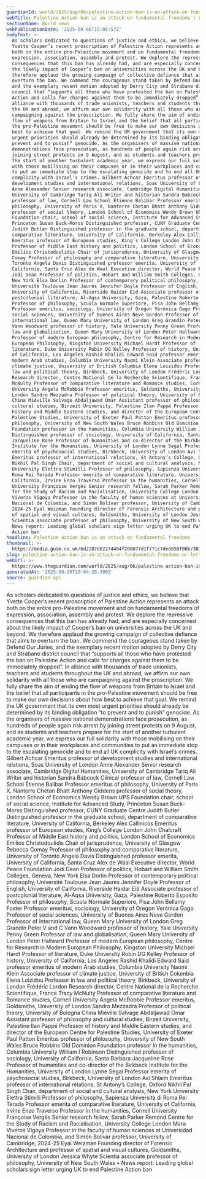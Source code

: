 ```yaml
---
guardianId: world/2025/aug/06/palestine-action-ban-is-an-attack-on-fundamental-freedoms
webTitle: Palestine Action ban is an attack on fundamental freedoms | Letter
sectionName: World news
webPublicationDate: '2025-08-06T15:05:57Z'
bodyText: >-
  As scholars dedicated to questions of justice and ethics, we believe that
  Yvette Cooper’s recent proscription of Palestine Action represents an attack
  both on the entire pro-Palestine movement and on fundamental freedoms of
  expression, association, assembly and protest. We deplore the repressive
  consequences that this ban has already had, and are especially concerned about
  the likely impact of Cooper’s ban on universities across the UK and beyond. We
  therefore applaud the growing campaign of collective defiance that aims to
  overturn the ban. We commend the courageous stand taken by Defend Our Juries,
  and the exemplary recent motion adopted by Derry City and Strabane district
  council that “supports all those who have protested the ban on Palestine
  Action and calls for charges against them to be immediately dropped”. In
  alliance with thousands of trade unionists, teachers and students throughout
  the UK and abroad, we affirm our own solidarity with all those who are
  campaigning against the proscription. We fully share the aim of ending the
  flow of weapons from Britain to Israel and the belief that all participants in
  the pro-Palestine movement should be free to make our own decisions about how
  best to achieve that goal. We remind the UK government that its own most
  urgent priorities should already be determined by its binding obligation “to
  prevent and to punish” genocide. As the organisers of massive national
  demonstrations face prosecution, as hundreds of people again risk arrest by
  joining street protests on 9 August, and as students and teachers prepare for
  the start of another turbulent academic year, we express our full solidarity
  with those mobilising on their campuses or in their workplaces and communities
  to put an immediate stop to the escalating genocide and to end all UK
  complicity with Israel’s crimes. Gilbert Achcar Emeritus professor of
  development studies and international relations, Soas University of London
  Anne Alexander Senior research associate, Cambridge Digital Humanities,
  University of Cambridge Tariq Ali Writer and historian Sandra Babcock Clinical
  professor of law, Cornell Law School Étienne Balibar Professor emeritus of
  philosophy, University of Paris X, Nanterre Chetan Bhatt Anthony Giddens
  professor of social theory, London School of Economics Wendy Brown UPS
  Foundation chair, school of social science, Institute for Advanced Study,
  Princeton Susan Buck-Morss Distinguished professor, CUNY Graduate Centre
  Judith Butler Distinguished professor in the graduate school, department of
  comparative literature, University of California, Berkeley Alex Callinicos
  Emeritus professor of European studies, King’s College London John Chalcraft
  Professor of Middle East history and politics, London School of Economics
  Emilios Christodoulidis Chair of jurisprudence, University of Glasgow Rebecca
  Comay Professor of philosophy and comparative literature, University of
  Toronto Angela Davis Distinguished professor emerita, University of
  California, Santa Cruz Alex de Waal Executive director, World Peace Foundation
  Jodi Dean Professor of politics, Hobart and William Smith Colleges, Geneva,
  New York Elsa Dorlin Professor of contemporary political philosophy,
  Université Toulouse Jean Jaurès Jennifer Doyle Professor of English,
  University of California, Riverside Haidar Eid Associate professor of
  postcolonial literature, Al-Aqsa University, Gaza, Palestine Roberto Esposito
  Professor of philosophy, Scuola Normale Superiore, Pisa John Bellamy Foster
  Professor emeritus, sociology, University of Oregon Verónica Gago Professor of
  social sciences, University of Buenos Aires Neve Gordon Professor of
  international law, Queen Mary University of London Greg Grandin Peter V and C
  Vann Woodward professor of history, Yale University Penny Green Professor of
  law and globalisation, Queen Mary University of London Peter Hallward
  Professor of modern European philosophy, Centre for Research in Modern
  European Philosophy, Kingston University Michael Hardt Professor of
  literature, Duke University Robin DG Kelley Professor of history, University
  of California, Los Angeles Rashid Khalidi Edward Said professor emeritus of
  modern Arab studies, Columbia University Naomi Klein Associate professor of
  climate justice, University of British Columbia Elena Loizidou Professor in
  law and political theory, Birkbeck, University of London Frédéric Lordon
  Research director, Centre National de la Recherche Scientifique, France Tracy
  McNulty Professor of comparative literature and Romance studies, Cornell
  University Angela McRobbie Professor emeritus, Goldsmiths, University of
  London Sandro Mezzadra Professor of political theory, University of Bologna
  China Miéville Salvage Abdaljawad Omar Assistant professor of philosophy and
  cultural studies, Birzeit University, Palestine Ilan Pappé Professor of
  history and Middle Eastern studies, and director of the European Centre for
  Palestine Studies, University of Exeter Paul Patton Emeritus professor of
  philosophy, University of New South Wales Bruce Robbins Old Dominion
  Foundation professor in the humanities, Columbia University William I Robinson
  Distinguished professor of sociology, University of California, Santa Barbara
  Jacqueline Rose Professor of humanities and co-director of the Birkbeck
  Institute for the Humanities, University of London Lynne Segal Professor
  emerita of psychosocial studies, Birkbeck, University of London Avi Shlaim
  Emeritus professor of international relations, St Antony’s College, Oxford
  Nikhil Pal Singh Chair, department of social and cultural analysis, New York
  University Elettra Stimilli Professor of philosophy, Sapienza Università di
  Roma Rei Terada Professor emerita of comparative literature, University of
  California, Irvine Enzo Traverso Professor in the humanities, Cornell
  University Françoise Vergès Senior research fellow, Sarah Parker Remond Centre
  for the Study of Racism and Racialisation, University College London Mara
  Viveros Vigoya Professor in the faculty of human sciences at Universidad
  Nacional de Colombia, and Simón Bolívar professor, University of Cambridge,
  2024-25 Eyal Weizman Founding director of Forensic Architecture and professor
  of spatial and visual cultures, Goldsmiths, University of London Jessica Whyte
  Scientia associate professor of philosophy, University of New South Wales •
  News report: Leading global scholars sign letter urging UK to end Palestine
  Action ban
headline: Palestine Action ban is an attack on fundamental freedoms
thumbnail: >-
  https://media.guim.co.uk/6d2287d82274494f208077d1f771c7ded858f00b/301_0_2500_2000/500.jpg
slug: palestine-action-ban-is-an-attack-on-fundamental-freedoms-or-letter
webUrl: >-
  https://www.theguardian.com/world/2025/aug/06/palestine-action-ban-is-an-attack-on-fundamental-freedoms
generatedAt: '2025-08-28T20:04:28.390Z'
source: guardian-api
---
```

As scholars dedicated to questions of justice and ethics, we believe that Yvette Cooper’s recent proscription of Palestine Action represents an attack both on the entire pro-Palestine movement and on fundamental freedoms of expression, association, assembly and protest. We deplore the repressive consequences that this ban has already had, and are especially concerned about the likely impact of Cooper’s ban on universities across the UK and beyond. We therefore applaud the growing campaign of collective defiance that aims to overturn the ban. We commend the courageous stand taken by Defend Our Juries, and the exemplary recent motion adopted by Derry City and Strabane district council that “supports all those who have protested the ban on Palestine Action and calls for charges against them to be immediately dropped”. In alliance with thousands of trade unionists, teachers and students throughout the UK and abroad, we affirm our own solidarity with all those who are campaigning against the proscription. We fully share the aim of ending the flow of weapons from Britain to Israel and the belief that all participants in the pro-Palestine movement should be free to make our own decisions about how best to achieve that goal. We remind the UK government that its own most urgent priorities should already be determined by its binding obligation “to prevent and to punish” genocide. As the organisers of massive national demonstrations face prosecution, as hundreds of people again risk arrest by joining street protests on 9 August, and as students and teachers prepare for the start of another turbulent academic year, we express our full solidarity with those mobilising on their campuses or in their workplaces and communities to put an immediate stop to the escalating genocide and to end all UK complicity with Israel’s crimes. Gilbert Achcar Emeritus professor of development studies and international relations, Soas University of London Anne Alexander Senior research associate, Cambridge Digital Humanities, University of Cambridge Tariq Ali Writer and historian Sandra Babcock Clinical professor of law, Cornell Law School Étienne Balibar Professor emeritus of philosophy, University of Paris X, Nanterre Chetan Bhatt Anthony Giddens professor of social theory, London School of Economics Wendy Brown UPS Foundation chair, school of social science, Institute for Advanced Study, Princeton Susan Buck-Morss Distinguished professor, CUNY Graduate Centre Judith Butler Distinguished professor in the graduate school, department of comparative literature, University of California, Berkeley Alex Callinicos Emeritus professor of European studies, King’s College London John Chalcraft Professor of Middle East history and politics, London School of Economics Emilios Christodoulidis Chair of jurisprudence, University of Glasgow Rebecca Comay Professor of philosophy and comparative literature, University of Toronto Angela Davis Distinguished professor emerita, University of California, Santa Cruz Alex de Waal Executive director, World Peace Foundation Jodi Dean Professor of politics, Hobart and William Smith Colleges, Geneva, New York Elsa Dorlin Professor of contemporary political philosophy, Université Toulouse Jean Jaurès Jennifer Doyle Professor of English, University of California, Riverside Haidar Eid Associate professor of postcolonial literature, Al-Aqsa University, Gaza, Palestine Roberto Esposito Professor of philosophy, Scuola Normale Superiore, Pisa John Bellamy Foster Professor emeritus, sociology, University of Oregon Verónica Gago Professor of social sciences, University of Buenos Aires Neve Gordon Professor of international law, Queen Mary University of London Greg Grandin Peter V and C Vann Woodward professor of history, Yale University Penny Green Professor of law and globalisation, Queen Mary University of London Peter Hallward Professor of modern European philosophy, Centre for Research in Modern European Philosophy, Kingston University Michael Hardt Professor of literature, Duke University Robin DG Kelley Professor of history, University of California, Los Angeles Rashid Khalidi Edward Said professor emeritus of modern Arab studies, Columbia University Naomi Klein Associate professor of climate justice, University of British Columbia Elena Loizidou Professor in law and political theory, Birkbeck, University of London Frédéric Lordon Research director, Centre National de la Recherche Scientifique, France Tracy McNulty Professor of comparative literature and Romance studies, Cornell University Angela McRobbie Professor emeritus, Goldsmiths, University of London Sandro Mezzadra Professor of political theory, University of Bologna China Miéville Salvage Abdaljawad Omar Assistant professor of philosophy and cultural studies, Birzeit University, Palestine Ilan Pappé Professor of history and Middle Eastern studies, and director of the European Centre for Palestine Studies, University of Exeter Paul Patton Emeritus professor of philosophy, University of New South Wales Bruce Robbins Old Dominion Foundation professor in the humanities, Columbia University William I Robinson Distinguished professor of sociology, University of California, Santa Barbara Jacqueline Rose Professor of humanities and co-director of the Birkbeck Institute for the Humanities, University of London Lynne Segal Professor emerita of psychosocial studies, Birkbeck, University of London Avi Shlaim Emeritus professor of international relations, St Antony’s College, Oxford Nikhil Pal Singh Chair, department of social and cultural analysis, New York University Elettra Stimilli Professor of philosophy, Sapienza Università di Roma Rei Terada Professor emerita of comparative literature, University of California, Irvine Enzo Traverso Professor in the humanities, Cornell University Françoise Vergès Senior research fellow, Sarah Parker Remond Centre for the Study of Racism and Racialisation, University College London Mara Viveros Vigoya Professor in the faculty of human sciences at Universidad Nacional de Colombia, and Simón Bolívar professor, University of Cambridge, 2024-25 Eyal Weizman Founding director of Forensic Architecture and professor of spatial and visual cultures, Goldsmiths, University of London Jessica Whyte Scientia associate professor of philosophy, University of New South Wales • News report: Leading global scholars sign letter urging UK to end Palestine Action ban
